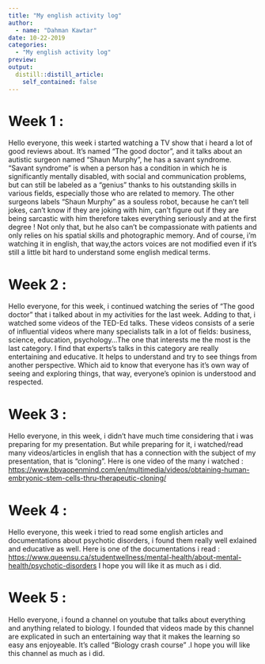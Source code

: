 ```yaml
---
title: "My english activity log"
author:
  - name: "Dahman Kawtar"
date: 10-22-2019
categories:
  - "My english activity log"
preview: 
output:
  distill::distill_article:
    self_contained: false
---
```



# Week 1 :
Hello everyone, this week i started watching a TV show that i heard a lot of good reviews about. It's named "The good doctor", and it talks about an autistic surgeon named "Shaun Murphy", he has a savant syndrome. "Savant syndrome" is when a person has a condition in which he is significantly mentally disabled, with social and communication problems, but can still be labeled as a "genius" thanks to his outstanding skills in various fields, especially those who are related to memory. 
The other surgeons labels "Shaun Murphy" as a souless robot, because he can't tell jokes, can't know if they are joking with him, can't figure out if they are being sarcastic with him therefore takes everything seriously and at the first degree ! Not only that, but he also can't be compassionate with patients and only relies on his spatial skills and photographic memory.
And of course, i'm watching it in english, that way,the actors voices are not modified even if it's still a little bit hard to understand some english medical terms.



# Week 2 : 
Hello everyone, for this week, i continued watching the series of "The good doctor" that i talked about in my activities for the last week. Adding to that, i watched some videos of the TED-Ed talks. These videos consists of a serie of influential videos where many specialists talk in a lot of fields: business, science, education, psychology...The one that interests me the most is the last category. I find that experts's talks in this category are really entertaining and educative. It helps to understand and try to see things from another perspective. Which aid to know that everyone has it's own way of seeing and exploring things, that way, everyone's opinion is understood and respected.



# Week 3 :
Hello everyone, in this week, i didn't have much time considering that i was preparing for my presentation. But while preparing for it, i watched/read many videos/articles in english that has a connection with the subject of my presentation, that is "cloning".
Here is one video of the many i watched :
<https://www.bbvaopenmind.com/en/multimedia/videos/obtaining-human-embryonic-stem-cells-thru-therapeutic-cloning/>



# Week 4 :
Hello everyone, this week i tried to read some english articles and documentations about psychotic disorders, i found them really well exlained and educative as well. Here is one of the documentations i read :
<https://www.queensu.ca/studentwellness/mental-health/about-mental-health/psychotic-disorders>
I hope you will like it as much as i did.



# Week 5 :
Hello everyone, i found a channel on youtube that talks about everything and anything related to biology. I founded that videos made by this channel are explicated in such an entertaining way that it makes the learning so easy ans enjoyeable. It's called "Biology crash course" .I hope you will like this channel as much as i did.
